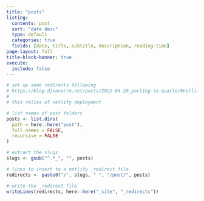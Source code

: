 ```yaml
---
title: "posts"
listing:
  contents: post
  sort: "date desc"
  type: default
  categories: true
  fields: [date, title, subtitle, description, reading-time]
page-layout: full
title-block-banner: true
execute: 
  include: false
---
```


```r
# set up some redirects following 
# https://blog.djnavarro.net/posts/2022-04-20_porting-to-quarto/#netlify-redirects
#
# this relies of netlify deployment

# list names of post folders
posts <- list.dirs(
  path = here::here("post"),
  full.names = FALSE,
  recursive = FALSE
)

# extract the slugs
slugs <- gsub("^.*_", "", posts)

# lines to insert to a netlify _redirect file
redirects <- paste0("/", slugs, " ", "/post/", posts)

# write the _redirect file
writeLines(redirects, here::here("_site", "_redirects"))
```

